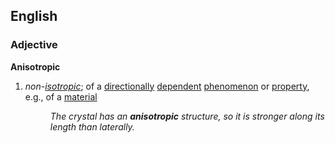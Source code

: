 ==English==
===Adjective===
'''Anisotropic''' 
{{wikipedia}}
#''non-[[isotropic]]''; of a [[directional]]ly [[dependent]] [[phenomenon]] or [[property]], e.g., of a [[material]]
#:''The crystal has an '''anisotropic''' structure, so it is stronger along its length than laterally.''